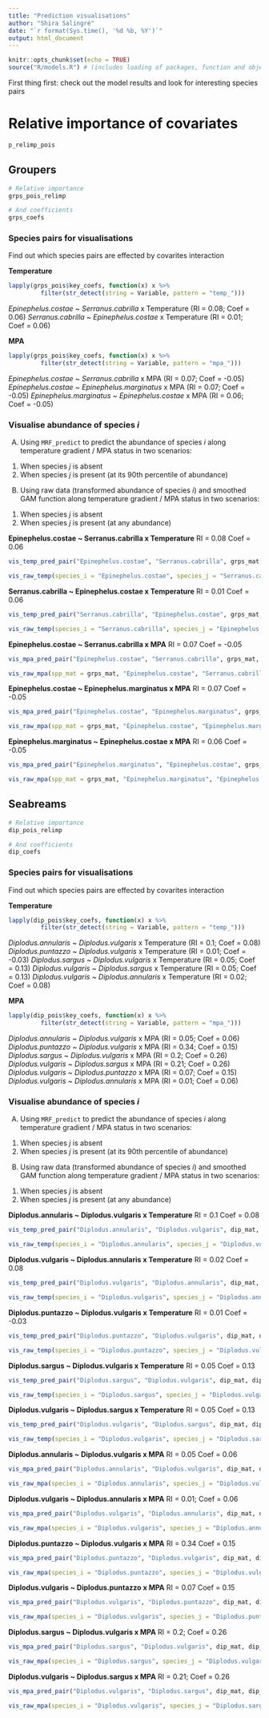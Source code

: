 ```yaml
---
title: "Prediction visualisations"
author: "Shira Salingré"
date: "`r format(Sys.time(), '%d %b, %Y')`"
output: html_document
---
```


```r
knitr::opts_chunk$set(echo = TRUE)
source("R/models.R") # (includes loading of packages, function and objects)
```

First thing first: check out the model results and look for interesting species pairs

# Relative importance of covariates
```r
p_relimp_pois
```


## Groupers

```r
# Relative importance
grps_pois_relimp

# And coefficients
grps_coefs

```

### Species pairs for visualisations
Find out which species pairs are effected by covarites interaction

**Temperature**
```r
lapply(grps_pois$key_coefs, function(x) x %>% 
         filter(str_detect(string = Variable, pattern = "temp_")))

```

*Epinephelus.costae* ~ *Serranus.cabrilla* x Temperature (RI = 0.08; Coef = 0.06)
*Serranus.cabrilla* ~ *Epinephelus.costae* x Temperature (RI = 0.01; Coef = 0.06)

**MPA**
```r
lapply(grps_pois$key_coefs, function(x) x %>% 
         filter(str_detect(string = Variable, pattern = "mpa_")))

```

*Epinephelus.costae* ~ *Serranus.cabrilla* x MPA (RI = 0.07; Coef = -0.05)
*Epinephelus.costae* ~ *Epinephelus.marginatus* x MPA (RI = 0.07; Coef = -0.05)
*Epinephelus.marginatus* ~ *Epinephelus.costae* x MPA (RI = 0.06; Coef = -0.05)

### Visualise abundance of species *i*
(A) Using `MRF_predict` to predict the abundance of species *i* along temperature gradient / MPA status in two scenarios:
1. When species *j* is absent
2. When species *j* is present (at its 90th percentile of abundance)

(B) Using raw data (transformed abundance of species *i*) and smoothed GAM function along temperature gradient / MPA status in two scenarios:
1. When species *j* is absent
2. When species *j* is present (at any abundance)

**Epinephelus.costae ~ Serranus.cabrilla x Temperature**
RI = 0.08
Coef = 0.06
```r
vis_temp_pred_pair("Epinephelus.costae", "Serranus.cabrilla", grps_mat, grps_pois, groupers)

vis_raw_temp(species_i = "Epinephelus.costae", species_j = "Serranus.cabrilla", spp_mat = grps_mat)

```

**Serranus.cabrilla ~ Epinephelus.costae x Temperature**
RI = 0.01
Coef = 0.06

```r
vis_temp_pred_pair("Serranus.cabrilla", "Epinephelus.costae", grps_mat, grps_pois, groupers)

vis_raw_temp(species_i = "Serranus.cabrilla", species_j = "Epinephelus.costae", spp_mat = grps_mat)

```

**Epinephelus.costae ~ Serranus.cabrilla x MPA**
RI = 0.07
Coef = -0.05

```r
vis_mpa_pred_pair("Epinephelus.costae", "Serranus.cabrilla", grps_mat, grps_pois, groupers)

vis_raw_mpa(spp_mat = grps_mat, "Epinephelus.costae", "Serranus.cabrilla")

```

**Epinephelus.costae ~ Epinephelus.marginatus x MPA**
RI = 0.07
Coef = -0.05

```r
vis_mpa_pred_pair("Epinephelus.costae", "Epinephelus.marginatus", grps_mat, grps_pois, groupers)

vis_raw_mpa(spp_mat = grps_mat, "Epinephelus.costae", "Epinephelus.marginatus")

```

**Epinephelus.marginatus ~ Epinephelus.costae x MPA**
RI = 0.06
Coef = -0.05
```r
vis_mpa_pred_pair("Epinephelus.marginatus", "Epinephelus.costae", grps_mat, grps_pois, groupers)

vis_raw_mpa(spp_mat = grps_mat, "Epinephelus.marginatus", "Epinephelus.costae")

```

## Seabreams

```r
# Relative importance
dip_pois_relimp

# And coefficients
dip_coefs
```

### Species pairs for visualisations
Find out which species pairs are effected by covarites interaction

**Temperature**
```r
lapply(dip_pois$key_coefs, function(x) x %>% 
         filter(str_detect(string = Variable, pattern = "temp_")))

```

*Diplodus.annularis* ~ *Diplodus.vulgaris* x Temperature (RI = 0.1; Coef = 0.08)
*Diplodus.puntazzo* ~ *Diplodus.vulgaris* x Temperature (RI = 0.01; Coef = -0.03)
*Diplodus.sargus* ~ *Diplodus.vulgaris* x Temperature (RI = 0.05; Coef = 0.13)
*Diplodus.vulgaris* ~ *Diplodus.sargus* x Temperature (RI = 0.05; Coef = 0.13)
*Diplodus.vulgaris* ~ *Diplodus.annularis* x Temperature (RI = 0.02; Coef = 0.08)

**MPA**
```r
lapply(dip_pois$key_coefs, function(x) x %>% 
         filter(str_detect(string = Variable, pattern = "mpa_")))

```

*Diplodus.annularis* ~ *Diplodus.vulgaris* x MPA (RI = 0.05; Coef = 0.06)
*Diplodus.puntazzo* ~ *Diplodus.vulgaris* x MPA (RI = 0.34; Coef = 0.15)
*Diplodus.sargus* ~ *Diplodus.vulgaris* x MPA (RI = 0.2; Coef = 0.26)
*Diplodus.vulgaris* ~ *Diplodus.sargus* x MPA (RI = 0.21; Coef = 0.26)
*Diplodus.vulgaris* ~ *Diplodus.puntazzo* x MPA (RI = 0.07; Coef = 0.15)
*Diplodus.vulgaris* ~ *Diplodus.annularis* x MPA (RI = 0.01; Coef = 0.06)


### Visualise abundance of species *i*
(A) Using `MRF_predict` to predict the abundance of species *i* along temperature gradient / MPA status in two scenarios:
1. When species *j* is absent
2. When species *j* is present (at its 90th percentile of abundance)

(B) Using raw data (transformed abundance of species *i*) and smoothed GAM function along temperature gradient / MPA status in two scenarios:
1. When species *j* is absent
2. When species *j* is present (at any abundance)

**Diplodus.annularis ~ Diplodus.vulgaris x Temperature**
RI = 0.1
Coef = 0.08
```r
vis_temp_pred_pair("Diplodus.annularis", "Diplodus.vulgaris", dip_mat, dip_pois, diplodus)

vis_raw_temp(species_i = "Diplodus.annularis", species_j = "Diplodus.vulgaris", spp_mat = dip_mat)

```
**Diplodus.vulgaris ~ Diplodus.annularis x Temperature**
RI = 0.02
Coef = 0.08
```r
vis_temp_pred_pair("Diplodus.vulgaris", "Diplodus.annularis", dip_mat, dip_pois, diplodus)

vis_raw_temp(species_i = "Diplodus.vulgaris", species_j = "Diplodus.annularis", spp_mat = dip_mat)

```

**Diplodus.puntazzo ~ Diplodus.vulgaris x Temperature**
RI = 0.01
Coef = -0.03
```r
vis_temp_pred_pair("Diplodus.puntazzo", "Diplodus.vulgaris", dip_mat, dip_pois, diplodus)

vis_raw_temp(species_i = "Diplodus.puntazzo", species_j = "Diplodus.vulgaris", spp_mat = dip_mat)

```


**Diplodus.sargus ~ Diplodus.vulgaris x Temperature**
RI = 0.05
Coef = 0.13
```r
vis_temp_pred_pair("Diplodus.sargus", "Diplodus.vulgaris", dip_mat, dip_pois, diplodus)

vis_raw_temp(species_i = "Diplodus.sargus", species_j = "Diplodus.vulgaris", spp_mat = dip_mat)

```

**Diplodus.vulgaris ~ Diplodus.sargus x Temperature**
RI = 0.05
Coef = 0.13
```r
vis_temp_pred_pair("Diplodus.vulgaris", "Diplodus.sargus", dip_mat, dip_pois, diplodus)

vis_raw_temp(species_i = "Diplodus.vulgaris", species_j = "Diplodus.sargus", spp_mat = dip_mat)

```


**Diplodus.annularis ~ Diplodus.vulgaris x MPA**
RI = 0.05
Coef = 0.06
```r
vis_mpa_pred_pair("Diplodus.annularis", "Diplodus.vulgaris", dip_mat, dip_pois, diplodus)

vis_raw_mpa(species_i = "Diplodus.annularis", species_j = "Diplodus.vulgaris", spp_mat = dip_mat)

```

**Diplodus.vulgaris ~ Diplodus.annularis x MPA**
RI = 0.01; Coef = 0.06
```r
vis_mpa_pred_pair("Diplodus.vulgaris", "Diplodus.annularis", dip_mat, dip_pois, diplodus)

vis_raw_mpa(species_i = "Diplodus.vulgaris", species_j = "Diplodus.annularis", spp_mat = dip_mat)

```


**Diplodus.puntazzo ~ Diplodus.vulgaris x MPA**
RI = 0.34
Coef = 0.15
```r
vis_mpa_pred_pair("Diplodus.puntazzo", "Diplodus.vulgaris", dip_mat, dip_pois, diplodus)

vis_raw_mpa(species_i = "Diplodus.puntazzo", species_j = "Diplodus.vulgaris", spp_mat = dip_mat)

```

**Diplodus.vulgaris ~ Diplodus.puntazzo x MPA**
RI = 0.07
Coef = 0.15
```r
vis_mpa_pred_pair("Diplodus.vulgaris", "Diplodus.puntazzo", dip_mat, dip_pois, diplodus)

vis_raw_mpa(species_i = "Diplodus.vulgaris", species_j = "Diplodus.puntazzo", spp_mat = dip_mat)

```


**Diplodus.sargus ~ Diplodus.vulgaris x MPA** 
RI = 0.2; Coef = 0.26
```r
vis_mpa_pred_pair("Diplodus.sargus", "Diplodus.vulgaris", dip_mat, dip_pois, diplodus)

vis_raw_mpa(species_i = "Diplodus.sargus", species_j = "Diplodus.vulgaris", spp_mat = dip_mat)

```

**Diplodus.vulgaris ~ Diplodus.sargus x MPA**
RI = 0.21; Coef = 0.26
```r
vis_mpa_pred_pair("Diplodus.vulgaris", "Diplodus.sargus", dip_mat, dip_pois, diplodus)

vis_raw_mpa(species_i = "Diplodus.vulgaris", species_j = "Diplodus.sargus", spp_mat = dip_mat)

```







